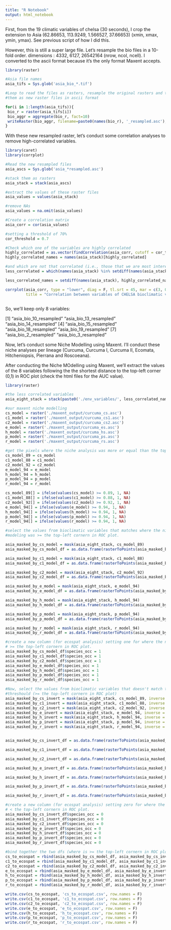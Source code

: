 ```yaml
---
title: "R Notebook"
output: html_notebook
---
```


First, from the 19 climatic variables of chelsa (30 seconds), I crop the extension to Asia (62.86653, 113.9249, 1.566527, 37.66653) (xmin, xmax, ymin, ymax). See previous script of how I did this.

However, this is still a super large file. Let's resample the bio files in a 10-fold order. dimensions : 4332, 6127, 26542164  (nrow, ncol, ncell).
I converted to the ascii format because it's the only format Maxent accepts.

```r
library(raster)

#Asia file names
asia_tifs = Sys.glob('asia_bio_*.tif')

#Loop to read the files as rasters, resample the original rasters and then write
#them as new raster files in ascii format

for(i in 1:length(asia_tifs)){
 bio_r = raster(asia_tifs[i])
 bio_aggr = aggregate(bio_r, fact=10)
 writeRaster(bio_aggr, filename=paste0(names(bio_r), '_resampled.asc'), format = 'ascii')
}

```

With these new resampled raster, let's conduct some correlation analyses to remove high-correlated variables.


```r
library(caret)
library(corrplot)

#Read the new resampled files
asia_ascs = Sys.glob('asia_*resampled.asc')

#stack them as rasters
asia_stack = stack(asia_ascs)

#extract the values of these raster files
asia_values = values(asia_stack)

#remove NAs
asia_values = na.omit(asia_values)

#Create a correlation matrix
asia_corr = cor(asia_values)

#setting a threshold of 70%
cor_threshold = 0.7

#Check which one of the variables are highly correlated
highly_correlated = as.vector(findCorrelation(asia_corr, cutoff = cor_threshold))
highly_correlated_names = names(asia_stack)[highly_correlated]

#and which are not that correlated (i.e., those that we are most interested)
less_correlated = which(names(asia_stack) %in% setdiff(names(asia_stack), highly_correlated_names))

less_correlated_names = setdiff(names(asia_stack), highly_correlated_names)

corrplot(asia_corr, type = "lower", diag = F, tl.srt = 45, mar = c(3, 0.5, 2, 1),
         title = "Correlation between variables of CHELSA bioclimatic variables")



```

So, we'll keep only 8 variables:

[1] "asia_bio_10_resampled" "asia_bio_13_resampled" "asia_bio_14_resampled"
[4] "asia_bio_15_resampled" "asia_bio_18_resampled" "asia_bio_19_resampled"
[7] "asia_bio_2_resampled"  "asia_bio_3_resampled" 

Now, let's conduct some Niche Modelling using Maxent.
I'll conduct these niche analyses per lineage (Curcuma, Curcuma I, Curcuma II,
Ecomata, Hitcheniopsis, Pierrana and Roscoeana).

After conducting the Niche MOdelling using Maxent, we'll extract the values of the 8 variables following the the shortest distance to the top-left corner (0,1) in ROC plot (check the html files for the AUC value).
```r
library(raster)

#the less correlated variables
asia_eight_stack = stack(paste0('./env_variables/', less_correlated_names, '.asc'))

#our maxent niche modelling
cs_model = raster('./maxent_output/curcuma_cs.asc')
c1_model = raster('./maxent_output/curcuma_cs1.asc')
c2_model = raster('./maxent_output/curcuma_cs2.asc')
e_model = raster('./maxent_output/curcuma_es.asc')
h_model = raster('./maxent_output/curcuma_hs.asc')
p_model = raster('./maxent_output/curcuma_ps.asc')
r_model = raster('./maxent_output/curcuma_rs.asc')

#get the pixels where the niche analysis was more or equal than the top-left cornern in ROC plot.
cs_model_89 = cs_model
c1_model_88 = c1_model
c2_model_92 = c2_model
e_model_94 = e_model
h_model_94 = h_model
p_model_94 = p_model
r_model_94 = r_model

cs_model_89[] = ifelse(values(cs_model) >= 0.89, 1, NA)
c1_model_88[] = ifelse(values(c1_model) >= 0.88, 1, NA)
c2_model_92[] = ifelse(values(c2_model) >= 0.92, 1, NA)
e_model_94[] = ifelse(values(e_model) >= 0.94, 1, NA)
h_model_94[] = ifelse(values(h_model) >= 0.94, 1, NA)
p_model_94[] = ifelse(values(p_model) >= 0.94, 1, NA)
r_model_94[] = ifelse(values(r_model) >= 0.94, 1, NA)

#select the values from bioclimatic variables that matches where the niche 
#modeling was >= the top-left cornern in ROC plot.

asia_masked_by_cs_model = mask(asia_eight_stack, cs_model_89)
asia_masked_by_cs_model_df = as.data.frame(rasterToPoints(asia_masked_by_cs_model))

asia_masked_by_c1_model = mask(asia_eight_stack, c1_model_88)
asia_masked_by_c1_model_df = as.data.frame(rasterToPoints(asia_masked_by_c1_model))

asia_masked_by_c2_model = mask(asia_eight_stack, c2_model_92)
asia_masked_by_c2_model_df = as.data.frame(rasterToPoints(asia_masked_by_c2_model))

asia_masked_by_e_model = mask(asia_eight_stack, e_model_94)
asia_masked_by_e_model_df = as.data.frame(rasterToPoints(asia_masked_by_e_model))

asia_masked_by_h_model = mask(asia_eight_stack, h_model_94)
asia_masked_by_h_model_df = as.data.frame(rasterToPoints(asia_masked_by_h_model))

asia_masked_by_p_model = mask(asia_eight_stack, p_model_94)
asia_masked_by_p_model_df = as.data.frame(rasterToPoints(asia_masked_by_p_model))

asia_masked_by_r_model = mask(asia_eight_stack, r_model_94)
asia_masked_by_r_model_df = as.data.frame(rasterToPoints(asia_masked_by_r_model))

#create a new column (for ecospat analysis) setting one for where the niche is 
# >= the top-left cornern in ROC plot.
asia_masked_by_cs_model_df$species_occ = 1
asia_masked_by_c1_model_df$species_occ = 1
asia_masked_by_c2_model_df$species_occ = 1
asia_masked_by_e_model_df$species_occ = 1
asia_masked_by_h_model_df$species_occ = 1
asia_masked_by_p_model_df$species_occ = 1
asia_masked_by_r_model_df$species_occ = 1

#Now, select the values from bioclimatic variables that doesn't match to our
#threshould (>= the top-left cornern in ROC plot)
asia_masked_by_cs_invert = mask(asia_eight_stack, cs_model_89, inverse = TRUE)
asia_masked_by_c1_invert = mask(asia_eight_stack, c1_model_88, inverse = TRUE)
asia_masked_by_c2_invert = mask(asia_eight_stack, c2_model_92, inverse = TRUE)
asia_masked_by_e_invert = mask(asia_eight_stack, e_model_94, inverse = TRUE)
asia_masked_by_h_invert = mask(asia_eight_stack, h_model_94, inverse = TRUE)
asia_masked_by_p_invert = mask(asia_eight_stack, p_model_94, inverse = TRUE)
asia_masked_by_r_invert = mask(asia_eight_stack, r_model_94, inverse = TRUE)


asia_masked_by_cs_invert_df = as.data.frame(rasterToPoints(asia_masked_by_cs_invert))

asia_masked_by_c1_invert_df = as.data.frame(rasterToPoints(asia_masked_by_c1_invert))

asia_masked_by_c2_invert_df = as.data.frame(rasterToPoints(asia_masked_by_c2_invert))

asia_masked_by_e_invert_df = as.data.frame(rasterToPoints(asia_masked_by_e_invert))

asia_masked_by_h_invert_df = as.data.frame(rasterToPoints(asia_masked_by_h_invert))

asia_masked_by_p_invert_df = as.data.frame(rasterToPoints(asia_masked_by_p_invert))

asia_masked_by_r_invert_df = as.data.frame(rasterToPoints(asia_masked_by_r_invert))

#create a new column (for ecospat analysis) setting zero for where the niche is 
# < the top-left cornern in ROC plot.
asia_masked_by_cs_invert_df$species_occ = 0
asia_masked_by_c1_invert_df$species_occ = 0
asia_masked_by_c2_invert_df$species_occ = 0
asia_masked_by_e_invert_df$species_occ = 0
asia_masked_by_h_invert_df$species_occ = 0
asia_masked_by_p_invert_df$species_occ = 0
asia_masked_by_r_invert_df$species_occ = 0

#bind together the two dfs (where is >= the top-left cornern in ROC plot and where is < the top-left cornern in ROC plot)
cs_to_ecospat = rbind(asia_masked_by_cs_model_df, asia_masked_by_cs_invert_df)
c1_to_ecospat = rbind(asia_masked_by_c1_model_df, asia_masked_by_c1_invert_df)
c2_to_ecospat = rbind(asia_masked_by_c2_model_df, asia_masked_by_c2_invert_df)
e_to_ecospat = rbind(asia_masked_by_e_model_df, asia_masked_by_e_invert_df)
h_to_ecospat = rbind(asia_masked_by_h_model_df, asia_masked_by_h_invert_df)
p_to_ecospat = rbind(asia_masked_by_p_model_df, asia_masked_by_p_invert_df)
r_to_ecospat = rbind(asia_masked_by_r_model_df, asia_masked_by_r_invert_df)

write.csv(cs_to_ecospat, 'cs_to_ecospat.csv', row.names = F)
write.csv(c1_to_ecospat, 'c1_to_ecospat.csv', row.names = F)
write.csv(c2_to_ecospat, 'c2_to_ecospat.csv', row.names = F)
write.csv(e_to_ecospat, 'e_to_ecospat.csv', row.names = F)
write.csv(h_to_ecospat, 'h_to_ecospat.csv', row.names = F)
write.csv(p_to_ecospat, 'p_to_ecospat.csv', row.names = F)
write.csv(r_to_ecospat, 'r_to_ecospat.csv', row.names = F)
```


